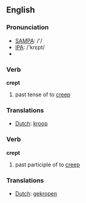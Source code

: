 ==English==

=== Pronunciation ===
*[[w:SAMPA|SAMPA]]: /'/
*[[w:IPA|IPA]]: /'krεpt/
*{{audio|en-us-crept.ogg|Audio (US)}}

=== Verb ===

'''crept'''

# past tense of to [[creep]]

=== Translations ===
*[[Dutch]]: [[kroop]]

=== Verb ===

'''crept'''

# past participle of to [[creep]]

=== Translations ===
*[[Dutch]]: [[gekropen]]